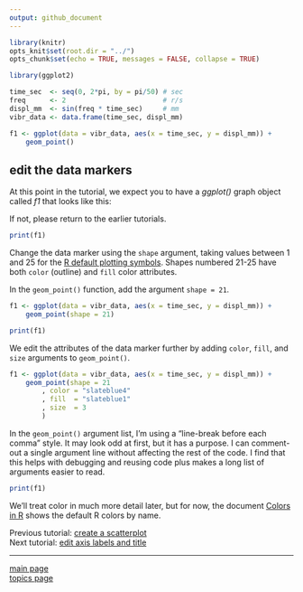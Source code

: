 ```yaml
---
output: github_document
---
```


```r
library(knitr)
opts_knit$set(root.dir = "../")
opts_chunk$set(echo = TRUE, messages = FALSE, collapse = TRUE)

library(ggplot2)

time_sec  <- seq(0, 2*pi, by = pi/50) # sec
freq      <- 2                        # r/s
displ_mm  <- sin(freq * time_sec)     # mm
vibr_data <- data.frame(time_sec, displ_mm)

f1 <- ggplot(data = vibr_data, aes(x = time_sec, y = displ_mm)) +
	geom_point()
```

## edit the data markers 

At this point in the tutorial, we expect you to have a *ggplot()* graph object called *f1* that looks like this: 

If not, please return to the earlier tutorials. 

```r
print(f1)
```

Change the data marker using the `shape` argument, taking values between 1 and 25 for the [R default plotting symbols](http://www.cookbook-r.com/Graphs/Shapes_and_line_types/). Shapes numbered 21-25 have both `color` (outline) and `fill` color attributes. 

In the `geom_point()` function, add the argument `shape = 21`.
  
```r
f1 <- ggplot(data = vibr_data, aes(x = time_sec, y = displ_mm)) +
	geom_point(shape = 21)

print(f1)
```

We edit the attributes of the data marker further by adding `color`, `fill`, and `size` arguments to `geom_point()`. 

```r
f1 <- ggplot(data = vibr_data, aes(x = time_sec, y = displ_mm)) +
	geom_point(shape = 21
		, color = "slateblue4"
		, fill  = "slateblue1"
		, size  = 3
		)
```

In the `geom_point()` argument list, I'm using a "line-break before each comma" style. It may look odd at first, but it has a purpose. I can comment-out a single argument line without affecting the rest of the code. I find that this helps with debugging and reusing code plus makes a long list of arguments easier to read.

```r
print(f1)
```

We'll treat color in much more detail later, but for now, the document [Colors in R](http://www.stat.columbia.edu/~tzheng/files/Rcolor.pdf) shows the default R colors by name. 









Previous tutorial: [create a scatterplot](tut-0304_create-scatterplot.md)<br>
Next tutorial: [edit axis labels and title](tut-0306_edit-axis-labels-title.md)

---

[main page](../README.md)<br> 
[topics page](README-by-topic.md)
